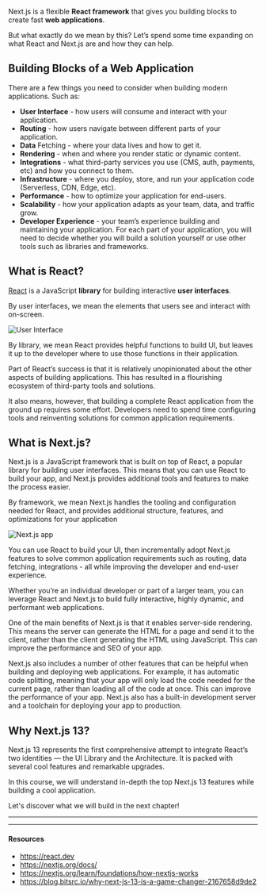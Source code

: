 Next.js is a flexible **React framework** that gives you building blocks to create fast **web applications**.

But what exactly do we mean by this? Let’s spend some time expanding on what React and Next.js are and how they can help.

## Building Blocks of a Web Application

There are a few things you need to consider when building modern applications. Such as:

- **User Interface** - how users will consume and interact with your application.
- **Routing** - how users navigate between different parts of your application.
- **Data** Fetching - where your data lives and how to get it.
- **Rendering** - when and where you render static or dynamic content.
- **Integrations** - what third-party services you use (CMS, auth, payments, etc) and how you connect to them.
- **Infrastructure** - where you deploy, store, and run your application code (Serverless, CDN, Edge, etc).
- **Performance** - how to optimize your application for end-users.
- **Scalability** - how your application adapts as your team, data, and traffic grow.
- **Developer Experience** - your team’s experience building and maintaining your application.
  For each part of your application, you will need to decide whether you will build a solution yourself or use other tools such as libraries and frameworks.

## What is React?

[React](https://react.dev) is a JavaScript **library** for building interactive **user interfaces**.

By user interfaces, we mean the elements that users see and interact with on-screen.

![User Interface](public/images/user-interface.png)

By library, we mean React provides helpful functions to build UI, but leaves it up to the developer where to use those functions in their application.

Part of React’s success is that it is relatively unopinionated about the other aspects of building applications. This has resulted in a flourishing ecosystem of third-party tools and solutions.

It also means, however, that building a complete React application from the ground up requires some effort. Developers need to spend time configuring tools and reinventing solutions for common application requirements.

## What is Next.js?

Next.js is a JavaScript framework that is built on top of React, a popular library for building user interfaces. This means that you can use React to build your app, and Next.js provides additional tools and features to make the process easier.

By framework, we mean Next.js handles the tooling and configuration needed for React, and provides additional structure, features, and optimizations for your application

![Next.js app](public/images/next-app.png)

You can use React to build your UI, then incrementally adopt Next.js features to solve common application requirements such as routing, data fetching, integrations - all while improving the developer and end-user experience.

Whether you’re an individual developer or part of a larger team, you can leverage React and Next.js to build fully interactive, highly dynamic, and performant web applications.

One of the main benefits of Next.js is that it enables server-side rendering. This means the server can generate the HTML for a page and send it to the client, rather than the client generating the HTML using JavaScript. This can improve the performance and SEO of your app.

Next.js also includes a number of other features that can be helpful when building and deploying web applications. For example, it has automatic code splitting, meaning that your app will only load the code needed for the current page, rather than loading all of the code at once. This can improve the performance of your app. Next.js also has a built-in development server and a toolchain for deploying your app to production.

## Why Next.js 13?

Next.js 13 represents the first comprehensive attempt to integrate React’s two identities — the UI Library and the Architecture. It is packed with several cool features and remarkable upgrades.

In this course, we will understand in-depth the top Next.js 13 features while building a cool application.

Let's discover what we will build in the next chapter!

---

---

#### Resources

- https://react.dev
- https://nextjs.org/docs/
- https://nextjs.org/learn/foundations/how-nextjs-works
- https://blog.bitsrc.io/why-next-js-13-is-a-game-changer-2167658d9de2
